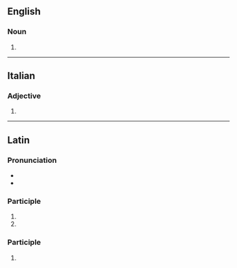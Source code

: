 ==English==

===Noun===
{{head|en|noun form}}

# {{plural of|en|corrigendum}}

----

==Italian==

===Adjective===
{{head|it|adjective form}}

# {{adj form of|it|corrigendo||f|s}}

----

==Latin==

===Pronunciation===
* {{la-IPA|ann=1}}
* {{la-IPA|ann=1|corrigendā}}

===Participle===
{{la-part-form|corrigenda}}

# {{inflection of|la|corrigendus||nom//voc|f|s}}
# {{inflection of|la|corrigendus||nom//acc//voc|n|p}}

===Participle===
{{la-part-form|corrigendā}}

# {{inflection of|la|corrigendus||abl|f|s}}